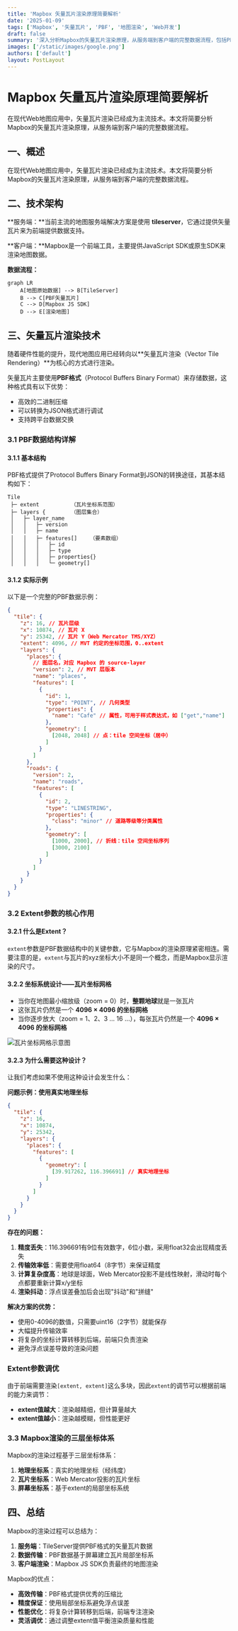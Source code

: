 ```yaml
---
title: 'Mapbox 矢量瓦片渲染原理简要解析'
date: '2025-01-09'
tags: ['Mapbox', '矢量瓦片', 'PBF', '地图渲染', 'Web开发']
draft: false
summary: '深入分析Mapbox的矢量瓦片渲染原理，从服务端到客户端的完整数据流程，包括PBF数据结构、Extent参数和三层坐标体系。'
images: ['/static/images/google.png']
authors: ['default']
layout: PostLayout
---
```


# Mapbox 矢量瓦片渲染原理简要解析

在现代Web地图应用中，矢量瓦片渲染已经成为主流技术。本文将简要分析Mapbox的矢量瓦片渲染原理，从服务端到客户端的完整数据流程。

## 一、概述

在现代Web地图应用中，矢量瓦片渲染已经成为主流技术。本文将简要分析Mapbox的矢量瓦片渲染原理，从服务端到客户端的完整数据流程。

## 二、技术架构

**服务端：**当前主流的地图服务端解决方案是使用 **tileserver**，它通过提供矢量瓦片来为前端提供数据支持。

**客户端：**Mapbox是一个前端工具，主要提供JavaScript SDK或原生SDK来渲染地图数据。

**数据流程：**

```mermaid
graph LR
    A[地图原始数据] --> B[TileServer]
    B --> C[PBF矢量瓦片]
    C --> D[Mapbox JS SDK]
    D --> E[渲染地图]
```

## 三、矢量瓦片渲染技术

随着硬件性能的提升，现代地图应用已经转向以**矢量瓦片渲染（Vector Tile Rendering）**为核心的方式进行渲染。

矢量瓦片主要使用**PBF格式**（Protocol Buffers Binary Format）来存储数据，这种格式具有以下优势：

- 高效的二进制压缩
- 可以转换为JSON格式进行调试
- 支持跨平台数据交换

### 3.1 PBF数据结构详解

#### 3.1.1 基本结构

PBF格式提供了Protocol Buffers Binary Format到JSON的转换途径，其基本结构如下：

```
Tile
 ├─ extent          （瓦片坐标系范围）
 ├─ layers {        （图层集合）
 │   ├─ layer_name
 │   │   ├─ version
 │   │   ├─ name
 │   │   ├─ features[]    （要素数组）
 │   │   │   ├─ id
 │   │   │   ├─ type
 │   │   │   ├─ properties{}
 │   │   │   └─ geometry[]
```

#### 3.1.2 实际示例

以下是一个完整的PBF数据示例：

```json
{
  "tile": {
    "z": 16, // 瓦片层级
    "x": 10874, // 瓦片 X
    "y": 25342, // 瓦片 Y（Web Mercator TMS/XYZ）
    "extent": 4096, // MVT 约定的坐标范围，0..extent
    "layers": {
      "places": {
        // 图层名，对应 Mapbox 的 source-layer
        "version": 2, // MVT 层版本
        "name": "places",
        "features": [
          {
            "id": 1,
            "type": "POINT", // 几何类型
            "properties": {
              "name": "Cafe" // 属性，可用于样式表达式，如 ["get","name"]
            },
            "geometry": [
              [2048, 2048] // 点：tile 空间坐标（居中）
            ]
          }
        ]
      },
      "roads": {
        "version": 2,
        "name": "roads",
        "features": [
          {
            "id": 2,
            "type": "LINESTRING",
            "properties": {
              "class": "minor" // 道路等级等分类属性
            },
            "geometry": [
              [1000, 2000], // 折线：tile 空间坐标序列
              [3000, 2100]
            ]
          }
        ]
      }
    }
  }
}
```

### 3.2 Extent参数的核心作用

#### 3.2.1 什么是Extent？

`extent`参数是PBF数据结构中的关键参数，它与Mapbox的渲染原理紧密相连。需要注意的是，`extent`与瓦片的xyz坐标大小不是同一个概念，而是Mapbox显示渲染的尺寸。

#### 3.2.2 坐标系统设计——瓦片坐标网格

- 当你在地图最小缩放级（zoom = 0）时，**整颗地球**就是一张瓦片
- 这张瓦片仍然是一个 **4096 × 4096 的坐标网格**
- 当你逐步放大（zoom = 1、2、3 … 16 …），每张瓦片仍然是一个 **4096 × 4096 的坐标网格**

![瓦片坐标网格示意图](/static/images/mapbox-vector-tile-rendering/merged.png)

#### 3.2.3 为什么需要这种设计？

让我们考虑如果不使用这种设计会发生什么：

**问题示例：使用真实地理坐标**

```json
{
  "tile": {
    "z": 16,
    "x": 10874,
    "y": 25342,
    "layers": {
      "places": {
        "features": [
          {
            "geometry": [
              [39.917262, 116.396691] // 真实地理坐标
            ]
          }
        ]
      }
    }
  }
}
```

**存在的问题：**

1. **精度丢失**：116.396691有9位有效数字，6位小数，采用float32会出现精度丢失
2. **传输效率低**：需要使用float64（8字节）来保证精度
3. **计算复杂度高**：地球是球面，Web Mercator投影不是线性映射，滑动时每个点都要重新计算x/y坐标
4. **渲染抖动**：浮点误差叠加后会出现"抖动"和"拼缝"

**解决方案的优势：**

- 使用0-4096的数值，只需要uint16（2字节）就能保存
- 大幅提升传输效率
- 将复杂的坐标计算转移到后端，前端只负责渲染
- 避免浮点误差导致的渲染问题

### Extent参数调优

由于前端需要渲染`[extent, extent]`这么多块，因此`extent`的调节可以根据前端的能力来调节：

- **extent值越大**：渲染越精细，但计算量越大
- **extent值越小**：渲染越模糊，但性能更好

### 3.3 Mapbox渲染的三层坐标体系

Mapbox的渲染过程基于三层坐标体系：

1. **地理坐标系**：真实的地理坐标（经纬度）
2. **瓦片坐标系**：Web Mercator投影的瓦片坐标
3. **屏幕坐标系**：基于extent的局部坐标系统

## 四、总结

Mapbox的渲染过程可以总结为：

1. **服务端**：TileServer提供PBF格式的矢量瓦片数据
2. **数据传输**：PBF数据基于屏幕建立瓦片局部坐标系
3. **客户端渲染**：Mapbox JS SDK负责最终的地图渲染

Mapbox的优点：

- **高效传输**：PBF格式提供优秀的压缩比
- **精度保证**：使用局部坐标系避免浮点误差
- **性能优化**：将复杂计算转移到后端，前端专注渲染
- **灵活调优**：通过调整extent值平衡渲染质量和性能
